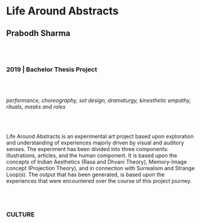 # Life Around Abstracts
## Prabodh Sharma

<br/><br/>

### 2019 | Bachelor Thesis Project

<br/><br/>

*performance, choreography,  set design, dramaturgy, kinesthetic empathy, rituals, masks and roles*

<br/><br/>

Life Around Abstracts is an experimental art project based upon exploration and understanding of experiences majorly driven by visual and auditory senses. The experiment has been divided into three components: illustrations, articles, and the human component. It is based upon the concepts of Indian Aesthetics (Rasa and Dhvani Theory), Memory-Image concept (Projection Theory), and in connection with Surrealism and Strange Loop(s). 
The output that has been generated, is based upon the experiences that were encountered over the course of this project journey.

<br/><br/>

### CULTURE
